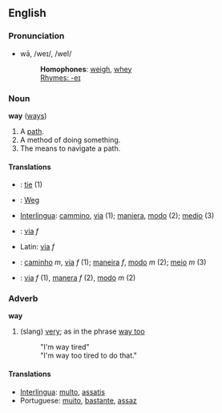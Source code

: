 ==English==
===Pronunciation===
*wā, /weɪ/, /weI/
*:'''Homophones''': [[weigh]], [[whey]]
*:[[Rhymes:English:-eɪ|Rhymes: -eɪ]]

===Noun===
'''way''' ([[ways]])

#A [[path]].
#A method of doing something.
#The means to navigate a path.

====Translations====
*{{msg:it}}: [[tie]] (1)
*{{msg:de}}: [[Weg]]
*[[Interlingua]]: [[cammino]], [[via]] (1); [[maniera]], [[modo]] (2); [[medio]] (3)
*{{msg:it}}: [[via]]  ''f''
*Latin: [[via]] ''f''
*{{msg:pt}}: [[caminho]] ''m'', [[via]] ''f'' (1); [[maneira]] ''f'', [[modo]] ''m'' (2); [[meio]] ''m'' (3)
*{{msg:es}}: [[via]] ''f'' (1), [[manera]] ''f'' (2), [[modo]] ''m'' (2)

===Adverb===
'''way'''

# (slang) [[very]]; as in the phrase [[way too]]
#:"I'm way tired"
#:"I'm way too tired to do that."

====Translations====
*[[Interlingua]]: [[multo]], [[assatis]]
*Portuguese: [[muito]], [[bastante]], [[assaz]]